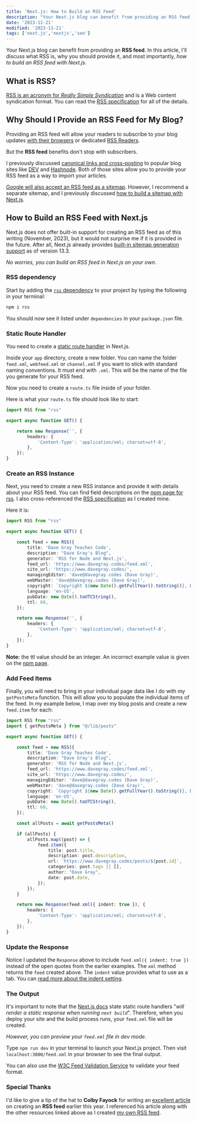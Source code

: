 ```yaml
---
title: 'Next.js: How to Build an RSS Feed'
description: "Your Next.js blog can benefit from providing an RSS feed."
date: '2023-11-21'
modified: '2023-11-21'
tags: ['next.js','nextjs','seo']
---
```


Your Next.js blog can benefit from providing an **RSS feed**. In this article, I'll discuss what RSS is, why you should provide it, and most importantly, _how to build an RSS feed with Next.js_. 

## What is RSS? 

[RSS is an acronym for _Really Simple Syndication_](https://www.rssboard.org/rss-specification) and is a Web content syndication format. You can read the [RSS specification](https://www.rssboard.org/rss-specification) for all of the details. 

## Why Should I Provide an RSS Feed for My Blog?

Providing an RSS feed will allow your readers to subscribe to your blog updates [with their browsers](https://www.google.com/search?q=read+rss+feed+in+browser) or  dedicated [RSS Readers](https://www.google.com/search?q=best+rss+feed+reader). 

But the **RSS feed** benefits don't stop with subscribers. 

I previously discussed [canonical links and cross-posting](https://www.davegray.codes/posts/does-my-nextjs-blog-need-canonical-links) to popular blog sites like [DEV](https://dev.to/tessak22/connecting-your-rss-feed-url-for-easy-publishing-to-dev-to-31de) and [Hashnode](https://support.hashnode.com/en/articles/6427208-rss-importer). Both of those sites allow you to provide your RSS feed as a way to import your articles.

[Google will also accept an RSS feed as a sitemap](https://developers.google.com/search/docs/crawling-indexing/sitemaps/build-sitemap#rss). However, I recommend a separate sitemap, and I previously discussed [how to build a sitemap with Next.js](https://www.davegray.codes/posts/nextjs-how-to-build-sitemap-robots-txt).

## How to Build an RSS Feed with Next.js

Next.js does not offer built-in support for creating an RSS feed as of this writing (November, 2023), but it would not surprise me if it is provided in the future. After all, Next.js already provides [built-in sitemap generation support](https://nextjs.org/docs/app/api-reference/file-conventions/metadata/sitemap) as of version 13.3.

_No worries, you can build an RSS feed in Next.js on your own_. 

### RSS dependency 

Start by adding the [`rss` dependency](https://www.npmjs.com/package/rss) to your project by typing the following in your terminal: 

```bash 
npm i rss
```
You should now see it listed under `dependencies` in your `package.json` file.

### Static Route Handler 

You need to create a [static route handler](https://nextjs.org/docs/app/building-your-application/deploying/static-exports#route-handlers) in Next.js. 

Inside your `app` directory, create a new folder. You can name the folder `feed.xml`, `webfeed.xml` or `channel.xml` if you want to stick with standard naming conventions. It must end with `.xml`. This will be the name of the file you generate for your RSS feed.

Now you need to create a `route.ts` file inside of your folder. 

Here is what your `route.ts` file should look like to start:

```ts
import RSS from "rss"

export async function GET() {

    return new Response('', {
        headers: {
            'Content-Type': 'application/xml; charset=utf-8',
        },
    });
}
```
### Create an RSS Instance 

Next, you need to create a new RSS instance and provide it with details about your RSS feed. You can find field descriptions on the [npm page for rss](https://www.npmjs.com/package/rss). I also cross-referenced the [RSS specification](https://www.rssboard.org/rss-specification) as I created mine.

Here it is:

```ts
import RSS from "rss"

export async function GET() {

    const feed = new RSS({
        title: 'Dave Gray Teaches Code',
        description: "Dave Gray's Blog",
        generator: 'RSS for Node and Next.js',
        feed_url: 'https://www.davegray.codes/feed.xml',
        site_url: 'https://www.davegray.codes/',
        managingEditor: 'dave@davegray.codes (Dave Gray)',
        webMaster: 'dave@davegray.codes (Dave Gray)',
        copyright: `Copyright ${new Date().getFullYear().toString()}, Dave Gray`,
        language: 'en-US',
        pubDate: new Date().toUTCString(),
        ttl: 60,
    });

    return new Response('', {
        headers: {
            'Content-Type': 'application/xml; charset=utf-8',
        },
    });
}
```
**Note:** the ttl value should be an integer. An incorrect example value is given on the [npm page](https://www.npmjs.com/package/rss).

### Add Feed Items 

Finally, you will need to bring in your individual page data like I do with my `getPostsMeta` function. This will allow you to populate the individual items of the feed. In my example below, I map over my blog posts and create a new `feed.item` for each:

```ts
import RSS from "rss"
import { getPostsMeta } from "@/lib/posts"

export async function GET() {

    const feed = new RSS({
        title: 'Dave Gray Teaches Code',
        description: "Dave Gray's Blog",
        generator: 'RSS for Node and Next.js',
        feed_url: 'https://www.davegray.codes/feed.xml',
        site_url: 'https://www.davegray.codes/',
        managingEditor: 'dave@davegray.codes (Dave Gray)',
        webMaster: 'dave@davegray.codes (Dave Gray)',
        copyright: `Copyright ${new Date().getFullYear().toString()}, Dave Gray`,
        language: 'en-US',
        pubDate: new Date().toUTCString(),
        ttl: 60,
    });

    const allPosts = await getPostsMeta()

    if (allPosts) {
        allPosts.map((post) => {
            feed.item({
                title: post.title,
                description: post.description,
                url: `https://www.davegray.codes/posts/${post.id}`,
                categories: post.tags || [],
                author: "Dave Gray",
                date: post.date,
            });
        });
    }

    return new Response(feed.xml({ indent: true }), {
        headers: {
            'Content-Type': 'application/xml; charset=utf-8',
        },
    });
}
```
### Update the Response 

Notice I updated the `Response` above to include `feed.xml({ indent: true })` instead of the open quotes from the earlier examples. The `xml` method returns the `feed` created above. The `indent` value provides what to use as a tab. You can [read more about the indent setting](https://www.npmjs.com/package/rss).

### The Output

It's important to note that the [Next.js docs](https://nextjs.org/docs/app/building-your-application/deploying/static-exports#route-handlers) state static route handlers "_will render a static response when running `next build`_". Therefore, when you deploy your site and the build process runs, your `feed.xml` file will be created. 

_However, you can preview your `feed.xml` file in dev mode_.

Type `npm run dev` in your terminal to launch your Next.js project. Then visit `localhost:3000/feed.xml` in your browser to see the final output. 

You can also use the [W3C Feed Validation Service](https://validator.w3.org/feed/) to validate your feed format. 

### Special Thanks

I'd like to give a tip of the hat to **Colby Fayock** for writing an [excellent article](https://spacejelly.dev/posts/sitemaps-rss-feeds-with-next-js-app-router/) on creating an **RSS feed** earlier this year. I referenced his article along with the other resources linked above as I created [my own RSS feed](https://www.davegray.codes/feed.xml).